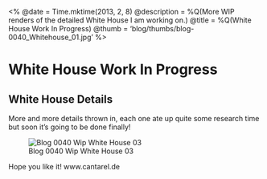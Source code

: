 <%
  @date = Time.mktime(2013, 2, 8)
  @description = %Q(More WIP renders of the detailed White House I am working on.)
  @title = %Q(White House Work In Progress)
  @thumb = 'blog/thumbs/blog-0040_Whitehouse_01.jpg'
%>

White House Work In Progress
============================

White House Details
--------------------

More and more details thrown in, each one ate up quite some research time but soon it's going to be done finally!

![Blog 0040 Wip White House 03](/images/blog/blog-0040_Whitehouse_01.jpg)


Hope you like it!
www.cantarel.de